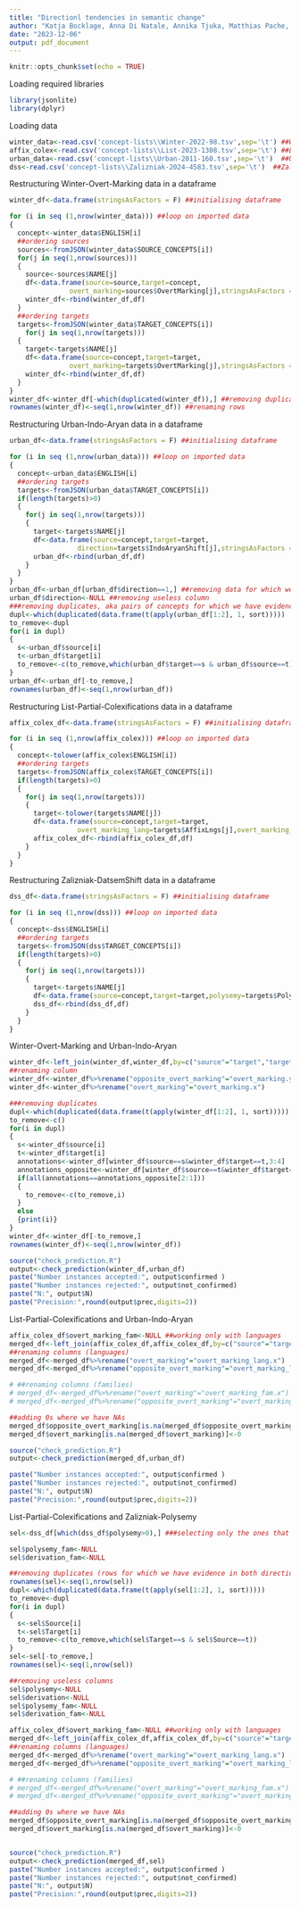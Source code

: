 ---
title: "Directionl tendencies in semantic change"
author: "Katja Bocklage, Anna Di Natale, Annika Tjuka, Matthias Pache, Johann-Mattis List"
date: "2023-12-06"
output: pdf_document
---

```{r setup, include=FALSE}
knitr::opts_chunk$set(echo = TRUE)
```

Loading required libraries
```{r}
library(jsonlite)
library(dplyr)
```

Loading data
```{r}
winter_data<-read.csv('concept-lists\\Winter-2022-98.tsv',sep='\t') ##Winter-Overt-Marking
affix_colex<-read.csv('concept-lists\\List-2023-1308.tsv',sep='\t') ##List-Partial-Colexifications
urban_data<-read.csv('concept-lists\\Urban-2011-160.tsv',sep='\t')  ##Urban-Indo-Aryan
dss<-read.csv('concept-lists\\Zalizniak-2024-4583.tsv',sep='\t')  ##Zalizniak-DatSemShift
```

Restructuring Winter-Overt-Marking data in a dataframe
```{r}
winter_df<-data.frame(stringsAsFactors = F) ##initialising dataframe

for (i in seq (1,nrow(winter_data))) ##loop on imported data
{
  concept<-winter_data$ENGLISH[i]
  ##ordering sources
  sources<-fromJSON(winter_data$SOURCE_CONCEPTS[i])
  for(j in seq(1,nrow(sources)))
  {
    source<-sources$NAME[j]
    df<-data.frame(source=source,target=concept,
               overt_marking=sources$OvertMarking[j],stringsAsFactors = F)
    winter_df<-rbind(winter_df,df)
  }
  ##ordering targets
  targets<-fromJSON(winter_data$TARGET_CONCEPTS[i])
    for(j in seq(1,nrow(targets)))
  {
    target<-targets$NAME[j]
    df<-data.frame(source=concept,target=target,
               overt_marking=targets$OvertMarking[j],stringsAsFactors = F)
    winter_df<-rbind(winter_df,df)
  }
}
winter_df<-winter_df[-which(duplicated(winter_df)),] ##removing duplicates
rownames(winter_df)<-seq(1,nrow(winter_df)) ##renaming rows

```

Restructuring Urban-Indo-Aryan data in a dataframe
```{r}
urban_df<-data.frame(stringsAsFactors = F) ##initialising dataframe

for (i in seq (1,nrow(urban_data))) ##loop on imported data
{
  concept<-urban_data$ENGLISH[i]
  ##ordering targets
  targets<-fromJSON(urban_data$TARGET_CONCEPTS[i])
  if(length(targets)>0)
  {
    for(j in seq(1,nrow(targets)))
    {
      target<-targets$NAME[j]
      df<-data.frame(source=concept,target=target,
                 direction=targets$IndoAryanShift[j],stringsAsFactors = F)
      urban_df<-rbind(urban_df,df)
    }
  }
}
urban_df<-urban_df[urban_df$direction==1,] ##removing data for which we do not have direction
urban_df$direction<-NULL ##removing useless column
###removing duplicates, aka pairs of concepts for which we have evidence of shift in both directions
dupl<-which(duplicated(data.frame(t(apply(urban_df[1:2], 1, sort)))))
to_remove<-dupl
for(i in dupl)
{
  s<-urban_df$source[i]
  t<-urban_df$target[i]
  to_remove<-c(to_remove,which(urban_df$target==s & urban_df$source==t))
}
urban_df<-urban_df[-to_remove,]
rownames(urban_df)<-seq(1,nrow(urban_df))
```

Restructuring List-Partial-Colexifications data in a dataframe
```{r}
affix_colex_df<-data.frame(stringsAsFactors = F) ##initialising dataframe

for (i in seq (1,nrow(affix_colex))) ##loop on imported data
{
  concept<-tolower(affix_colex$ENGLISH[i])
  ##ordering targets
  targets<-fromJSON(affix_colex$TARGET_CONCEPTS[i])
  if(length(targets)>0)
  {
    for(j in seq(1,nrow(targets)))
    {
      target<-tolower(targets$NAME[j])
      df<-data.frame(source=concept,target=target,
                 overt_marking_lang=targets$AffixLngs[j],overt_marking_fam=targets$AffixFams[j],stringsAsFactors = F)
      affix_colex_df<-rbind(affix_colex_df,df)
    }
  }
}
```

Restructuring Zalizniak-DatsemShift data in a dataframe
```{r}
dss_df<-data.frame(stringsAsFactors = F) ##initialising dataframe

for (i in seq (1,nrow(dss))) ##loop on imported data
{
  concept<-dss$ENGLISH[i]
  ##ordering targets
  targets<-fromJSON(dss$TARGET_CONCEPTS[i])
  if(length(targets)>0)
  {
    for(j in seq(1,nrow(targets)))
    {
      target<-targets$NAME[j]
      df<-data.frame(source=concept,target=target,polysemy=targets$Polysemy[j], derivation=targets$Derivation[j],polysemy_fam=targets$PolysemyByFamily[j], derivation_fam=targets$DerivationByFamily[j],stringsAsFactors = F)
      dss_df<-rbind(dss_df,df)
    }
  }
}
```


Winter-Overt-Marking and Urban-Indo-Aryan
```{r}
winter_df<-left_join(winter_df,winter_df,by=c("source"="target","target"="source")) ##adding opposite overt marking
##renaming column
winter_df<-winter_df%>%rename("opposite_overt_marking"="overt_marking.y")
winter_df<-winter_df%>%rename("overt_marking"="overt_marking.x")

###removing duplicates
dupl<-which(duplicated(data.frame(t(apply(winter_df[1:2], 1, sort)))))
to_remove<-c()
for(i in dupl)
{
  s<-winter_df$source[i]
  t<-winter_df$target[i]
  annotations<-winter_df[winter_df$source==s&winter_df$target==t,3:4]
  annotations_opposite<-winter_df[winter_df$source==t&winter_df$target==s,3:4]
  if(all(annotations==annotations_opposite[2:1]))
  {
    to_remove<-c(to_remove,i)
  }
  else
  {print(i)}
}
winter_df<-winter_df[-to_remove,]
rownames(winter_df)<-seq(1,nrow(winter_df))

source("check_prediction.R")
output<-check_prediction(winter_df,urban_df)
paste("Number instances accepted:", output$confirmed )
paste("Number instances rejected:", output$not_confirmed)
paste("N:", output$N)
paste("Precision:",round(output$prec,digits=2))

```

List-Partial-Colexifications and Urban-Indo-Aryan
```{r}
affix_colex_df$overt_marking_fam<-NULL ##working only with languages
merged_df<-left_join(affix_colex_df,affix_colex_df,by=c("source"="target","target"="source"))
##renaming columns (languages)
merged_df<-merged_df%>%rename("overt_marking"="overt_marking_lang.x")
merged_df<-merged_df%>%rename("opposite_overt_marking"="overt_marking_lang.y")

# ##renaming columns (families)
# merged_df<-merged_df%>%rename("overt_marking"="overt_marking_fam.x")
# merged_df<-merged_df%>%rename("opposite_overt_marking"="overt_marking_fam.y")

##adding 0s where we have NAs
merged_df$opposite_overt_marking[is.na(merged_df$opposite_overt_marking)]<-0
merged_df$overt_marking[is.na(merged_df$overt_marking)]<-0

source("check_prediction.R")
output<-check_prediction(merged_df,urban_df)

paste("Number instances accepted:", output$confirmed )
paste("Number instances rejected:", output$not_confirmed)
paste("N:", output$N)
paste("Precision:",round(output$prec,digits=2))


```

List-Partial-Colexifications and Zalizniak-Polysemy
```{r}
sel<-dss_df[which(dss_df$polysemy>0),] ###selecting only the ones that have polysemy evidence

sel$polysemy_fam<-NULL
sel$derivation_fam<-NULL

##removing duplicates (rows for which we have evidence in both directions)
rownames(sel)<-seq(1,nrow(sel))
dupl<-which(duplicated(data.frame(t(apply(sel[1:2], 1, sort)))))
to_remove<-dupl
for(i in dupl)
{
  s<-sel$Source[i]
  t<-sel$Target[i]
  to_remove<-c(to_remove,which(sel$Target==s & sel$Source==t))
}
sel<-sel[-to_remove,]
rownames(sel)<-seq(1,nrow(sel))

##removing useless columns
sel$polysemy<-NULL
sel$derivation<-NULL
sel$polysemy_fam<-NULL
sel$derivation_fam<-NULL

affix_colex_df$overt_marking_fam<-NULL ##working only with languages
merged_df<-left_join(affix_colex_df,affix_colex_df,by=c("source"="target","target"="source"))
##renaming columns (languages)
merged_df<-merged_df%>%rename("overt_marking"="overt_marking_lang.x")
merged_df<-merged_df%>%rename("opposite_overt_marking"="overt_marking_lang.y")

# ##renaming columns (families)
# merged_df<-merged_df%>%rename("overt_marking"="overt_marking_fam.x")
# merged_df<-merged_df%>%rename("opposite_overt_marking"="overt_marking_fam.y")

##adding 0s where we have NAs
merged_df$opposite_overt_marking[is.na(merged_df$opposite_overt_marking)]<-0
merged_df$overt_marking[is.na(merged_df$overt_marking)]<-0


source("check_prediction.R")
output<-check_prediction(merged_df,sel)
paste("Number instances accepted:", output$confirmed )
paste("Number instances rejected:", output$not_confirmed)
paste("N:", output$N)
paste("Precision:",round(output$prec,digits=2))


```
